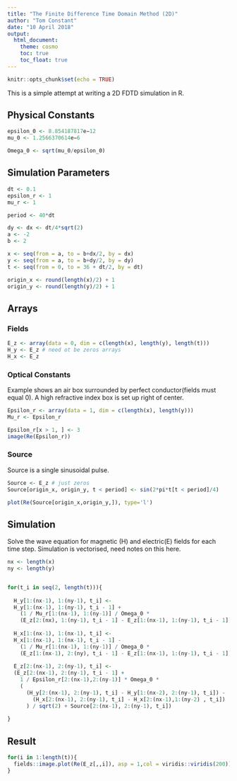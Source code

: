 ```yaml
---
title: "The Finite Difference Time Domain Method (2D)"
author: "Tom Constant"
date: "10 April 2018"
output: 
  html_document: 
    theme: cosmo
    toc: true
    toc_float: true
---
```


```r
knitr::opts_chunk$set(echo = TRUE)
```

This is a simple attempt at writing a 2D FDTD simulation in R. 

## Physical Constants

```r
epsilon_0 <- 8.854187817e−12
mu_0 <- 1.2566370614e−6

Omega_0 <- sqrt(mu_0/epsilon_0)
```

## Simulation Parameters

```r
dt <- 0.1
epsilon_r <- 1
mu_r <- 1

period <- 40*dt

dy <- dx <- dt/4*sqrt(2)
a <- -2
b <- 2

x <- seq(from = a, to = b+dx/2, by = dx)
y <- seq(from = a, to = b+dy/2, by = dy)
t <- seq(from = 0, to = 36 + dt/2, by = dt)

origin_x <- round(length(x)/2) + 1
origin_y <- round(length(y)/2) + 1
```

## Arrays

### Fields

```r
E_z <- array(data = 0, dim = c(length(x), length(y), length(t)))
H_y <- E_z # need ot be zeros arrays
H_x <- E_z
```

### Optical Constants

Example shows an air box surrounded by perfect conductor(fields must equal 0). A high refractive index box is set up right of center.

```r
Epsilon_r <- array(data = 1, dim = c(length(x), length(y)))
Mu_r <- Epsilon_r

Epsilon_r[x > 1, ] <- 3
image(Re(Epsilon_r))
```

### Source

Source is a single sinusoidal pulse.

```r
Source <- E_z # just zeros
Source[origin_x, origin_y, t < period] <- sin(2*pi*t[t < period]/4)

plot(Re(Source[origin_x,origin_y,]), type='l')
```

## Simulation

Solve the wave equation for magnetic (H) and electric(E) fields for each time step. Simulation is vectorised, need notes on this here.

```r
nx <- length(x)
ny <- length(y)


for(t_i in seq(2, length(t))){
  
  H_y[1:(nx-1), 1:(ny-1), t_i] <-
  H_y[1:(nx-1), 1:(ny-1), t_i - 1] +
    (1 / Mu_r[1:(nx-1), 1:(ny-1)] / Omega_0 * 
    (E_z[2:(nx), 1:(ny-1), t_i - 1] - E_z[1:(nx-1), 1:(ny-1), t_i - 1]) / sqrt(2))
  
  H_x[1:(nx-1), 1:(nx-1), t_i] <-
  H_x[1:(nx-1), 1:(nx-1), t_i - 1] -
    (1 / Mu_r[1:(nx-1), 1:(ny-1)] / Omega_0 * 
    (E_z[1:(nx-1), 2:(ny), t_i - 1] - E_z[1:(nx-1), 1:(ny-1), t_i - 1]) / sqrt(2))
  
  E_z[2:(nx-1), 2:(ny-1), t_i] <-
  (E_z[2:(nx-1), 2:(ny-1), t_i - 1] + 
    1 / Epsilon_r[2:(nx-1),2:(ny-1)] * Omega_0 * 
    (
      (H_y[2:(nx-1), 2:(ny-1), t_i] - H_y[1:(nx-2), 2:(ny-1), t_i]) -
        (H_x[2:(nx-1), 2:(ny-1), t_i] - H_x[2:(nx-1),1:(ny-2) , t_i])
      ) / sqrt(2) + Source[2:(nx-1), 2:(ny-1), t_i])
  
}

```

## Result

```r
for(i in 1:length(t)){
  fields::image.plot(Re(E_z[,,i]), asp = 1,col = viridis::viridis(200))
}
```
